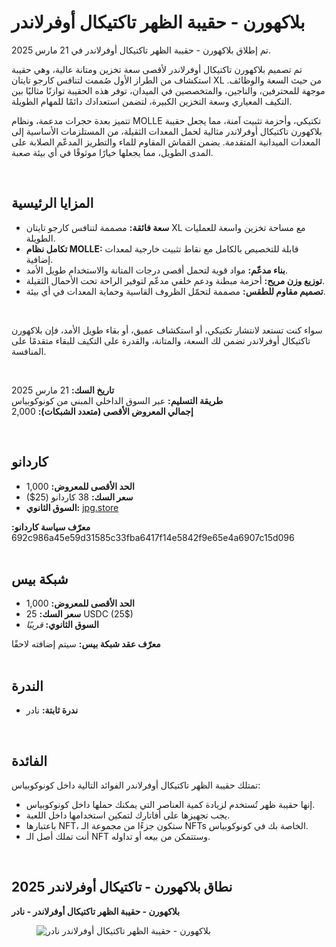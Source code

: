 # بلاكهورن - حقيبة الظهر تاكتيكال أوفرلاندر  

تم إطلاق بلاكهورن - حقيبة الظهر تاكتيكال أوفرلاندر في 21 مارس 2025.  

تم تصميم بلاكهورن تاكتيكال أوفرلاندر لأقصى سعة تخزين ومتانة عالية، وهي حقيبة استكشاف من الطراز الأول صُممت لتنافس كارجو تايتان XL من حيث السعة والوظائف. موجهة للمحترفين، والناجين، والمتخصصين في الميدان، توفر هذه الحقيبة توازنًا مثاليًا بين التكيف المعياري وسعة التخزين الكبيرة، لتضمن استعدادك دائمًا للمهام الطويلة.  

تتميز بعدة حجرات مدعمة، ونظام MOLLE تكتيكي، وأحزمة تثبيت آمنة، مما يجعل حقيبة بلاكهورن تاكتيكال أوفرلاندر مثالية لحمل المعدات الثقيلة، من المستلزمات الأساسية إلى المعدات الميدانية المتقدمة. يضمن القماش المقاوم للماء والتطريز المدعّم الصلابة على المدى الطويل، مما يجعلها خيارًا موثوقًا في أي بيئة صعبة.  

</br>

## المزايا الرئيسية  

<ul className="styled-list">
  <li><b>سعة فائقة:</b> مصممة لتنافس كارجو تايتان XL مع مساحة تخزين واسعة للعمليات الطويلة.</li>
  <li><b>تكامل نظام MOLLE:</b> قابلة للتخصيص بالكامل مع نقاط تثبيت خارجية لمعدات إضافية.</li>
  <li><b>بناء مدعّم:</b> مواد قوية لتحمل أقصى درجات المتانة والاستخدام طويل الأمد.</li>
  <li><b>توزيع وزن مريح:</b> أحزمة مبطنة ودعم خلفي مدعّم لتوفير الراحة تحت الأحمال الثقيلة.</li>
  <li><b>تصميم مقاوم للطقس:</b> مصممة لتحمّل الظروف القاسية وحماية المعدات في أي بيئة.</li>
</ul>  

</br>

سواء كنت تستعد لانتشار تكتيكي، أو استكشاف عميق، أو بقاء طويل الأمد، فإن بلاكهورن تاكتيكال أوفرلاندر تضمن لك السعة، والمتانة، والقدرة على التكيف للبقاء متقدمًا على المنافسة.  

</br>

**تاريخ السك:** 21 مارس 2025  
**طريقة التسليم:** عبر السوق الداخلي المبني من كونوكوبياس  
**إجمالي المعروض الأقصى (متعدد الشبكات):** 2,000  

</br>

## كاردانو  

- **الحد الأقصى للمعروض:** 1,000  
- **سعر السك:** 38 كاردانو (25$)  
- **السوق الثانوي:** [jpg.store](https://www.jpg.store/collection/692c986a45e59d31585c33fba6417f14e5842f9e65e4a6907c15d096)  

<div className="note-box success transparent">
  <b>معرّف سياسة كاردانو:</b> 692c986a45e59d31585c33fba6417f14e5842f9e65e4a6907c15d096
</div>  

</br>

## شبكة بيس  

- **الحد الأقصى للمعروض:** 1,000  
- **سعر السك:** 25 USDC (25$)  
- **السوق الثانوي:** *قريبًا*  

<div className="note-box success transparent">
  <b>معرّف عقد شبكة بيس:</b> سيتم إضافته لاحقًا
</div>  

</br>

## الندرة  

- **ندرة ثابتة:** <span className="rarity-rare">نادر</span>  

</br>

## الفائدة  

تمتلك حقيبة الظهر تاكتيكال أوفرلاندر الفوائد التالية داخل كونوكوبياس:  

<ul className="styled-list">
  <li>إنها حقيبة ظهر تُستخدم لزيادة كمية العناصر التي يمكنك حملها داخل كونوكوبياس.</li>
  <li>يجب تجهيزها على أفاتارك لتمكين استخدامها داخل اللعبة.</li>
  <li>باعتبارها NFT، ستكون جزءًا من مجموعة الـ NFTs الخاصة بك في كونوكوبياس.</li>
  <li>أنت تملك أصل الـ NFT وستتمكن من بيعه أو تداوله.</li>
</ul>  

</br>

## نطاق بلاكهورن - تاكتيكال أوفرلاندر 2025  

**بلاكهورن - حقيبة الظهر تاكتيكال أوفرلاندر - نادر**  
<figure className="img-center">
  <img src="/images/nfts/packs/blackhorn/rare.png" alt="بلاكهورن - حقيبة الظهر تاكتيكال أوفرلاندر نادر" />
</figure>  
